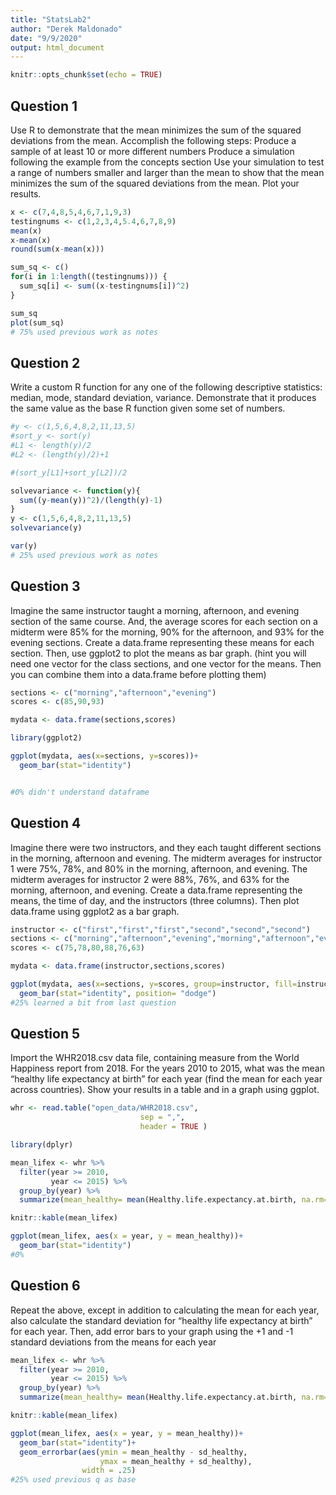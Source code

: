```yaml
---
title: "StatsLab2"
author: "Derek Maldonado"
date: "9/9/2020"
output: html_document
---
```


```r
knitr::opts_chunk$set(echo = TRUE)
```

## Question 1
Use R to demonstrate that the mean minimizes the sum of the squared deviations from the mean. Accomplish the following steps:
Produce a sample of at least 10 or more different numbers
Produce a simulation following the example from the concepts section
Use your simulation to test a range of numbers smaller and larger than the mean to show that the mean minimizes the sum of the squared deviations from the mean.
Plot your results.


```r

x <- c(7,4,8,5,4,6,7,1,9,3)
testingnums <- c(1,2,3,4,5.4,6,7,8,9)
mean(x)
x-mean(x)
round(sum(x-mean(x)))

sum_sq <- c()
for(i in 1:length((testingnums))) {
  sum_sq[i] <- sum((x-testingnums[i])^2)
}

sum_sq
plot(sum_sq)
# 75% used previous work as notes
```

## Question 2
Write a custom R function for any one of the following descriptive statistics: median, mode, standard deviation, variance. Demonstrate that it produces the same value as the base R function given some set of numbers.

```r
#y <- c(1,5,6,4,8,2,11,13,5)
#sort_y <- sort(y)
#L1 <- length(y)/2
#L2 <- (length(y)/2)+1

#(sort_y[L1]+sort_y[L2])/2

solvevariance <- function(y){
  sum((y-mean(y))^2)/(length(y)-1)
}
y <- c(1,5,6,4,8,2,11,13,5)
solvevariance(y)

var(y)
# 25% used previous work as notes
```


## Question 3
Imagine the same instructor taught a morning, afternoon, and evening section of the same course. And, the average scores for each section on a midterm were 85% for the morning, 90% for the afternoon, and 93% for the evening sections. Create a data.frame representing these means for each section. Then, use ggplot2 to plot the means as bar graph. (hint you will need one vector for the class sections, and one vector for the means. Then you can combine them into a data.frame before plotting them)

```r
sections <- c("morning","afternoon","evening")
scores <- c(85,90,93)

mydata <- data.frame(sections,scores)

library(ggplot2)

ggplot(mydata, aes(x=sections, y=scores))+
  geom_bar(stat="identity")


#0% didn't understand dataframe
```


## Question 4
Imagine there were two instructors, and they each taught different sections in the morning, afternoon and evening. The midterm averages for instructor 1 were 75%, 78%, and 80% in the morning, afternoon, and evening. The midterm averages for instructor 2 were 88%, 76%, and 63% for the morning, afternoon, and evening. Create a data.frame representing the means, the time of day, and the instructors (three columns). Then plot data.frame using ggplot2 as a bar graph.

```r
instructor <- c("first","first","first","second","second","second")
sections <- c("morning","afternoon","evening","morning","afternoon","evening")
scores <- c(75,78,80,88,76,63)

mydata <- data.frame(instructor,sections,scores)

ggplot(mydata, aes(x=sections, y=scores, group=instructor, fill=instructor))+
  geom_bar(stat="identity", position= "dodge")
#25% learned a bit from last question

```


## Question 5

Import the WHR2018.csv data file, containing measure from the World Happiness report from 2018. For the years 2010 to 2015, what was the mean “healthy life expectancy at birth” for each year (find the mean for each year across countries). Show your results in a table and in a graph using ggplot.

```r
whr <- read.table("open_data/WHR2018.csv",
                             sep = ",",
                             header = TRUE )

library(dplyr)

mean_lifex <- whr %>%
  filter(year >= 2010,
         year <= 2015) %>%
  group_by(year) %>%
  summarize(mean_healthy= mean(Healthy.life.expectancy.at.birth, na.rm= TRUE))

knitr::kable(mean_lifex)

ggplot(mean_lifex, aes(x = year, y = mean_healthy))+
  geom_bar(stat="identity")
#0%
```


## Question 6
Repeat the above, except in addition to calculating the mean for each year, also calculate the standard deviation for “healthy life expectancy at birth” for each year. Then, add error bars to your graph using the +1 and -1 standard deviations from the means for each year

```r

mean_lifex <- whr %>%
  filter(year >= 2010,
         year <= 2015) %>%
  group_by(year) %>%
  summarize(mean_healthy= mean(Healthy.life.expectancy.at.birth, na.rm= TRUE),sd_healthy = sd(Healthy.life.expectancy.at.birth, na.rm= TRUE))

knitr::kable(mean_lifex)

ggplot(mean_lifex, aes(x = year, y = mean_healthy))+
  geom_bar(stat="identity")+
  geom_errorbar(aes(ymin = mean_healthy - sd_healthy,
                    ymax = mean_healthy + sd_healthy),
                width = .25)
#25% used previous q as base
```

